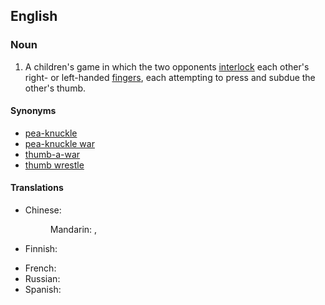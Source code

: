 ==English==
{{wikipedia|thumb wrestling}}

===Noun===
{{en-noun|~}}

# {{lb|en|games}} A children's game in which the two opponents [[interlock]] each other's right- or left-handed [[fingers]], each attempting to press and subdue the other's thumb.

====Synonyms====
* [[pea-knuckle]]
* [[pea-knuckle war]]
* [[thumb-a-war]]
* [[thumb wrestle]]

====Translations====
{{trans-top|children's game}}
* Chinese:
*: Mandarin: {{t|cmn|拇指大戰|sc=Hani}}, {{t|cmn|拇指大战|tr=mǔzhǐ dàzhàn|sc=Hani}}
* Finnish: {{t|fi|peukalopaini}}
{{trans-mid}}
* French: {{t-needed|fr}}
* Russian: {{t-needed|ru}}
* Spanish: {{t-needed|es}}
{{trans-bottom}}
